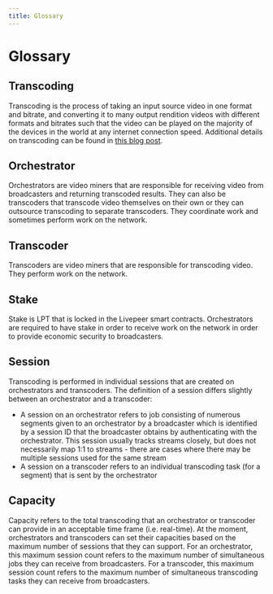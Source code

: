 ```yaml
---
title: Glossary
---
```


# Glossary

## Transcoding

Transcoding is the process of taking an input source video in one format and
bitrate, and converting it to many output rendition videos with different
formats and bitrates such that the video can be played on the majority of the
devices in the world at any internet connection speed. Additional details on
transcoding can be found in
[this blog post](https://livepeer.com/blog/intro-to-transcoding).

## Orchestrator

Orchestrators are video miners that are responsible for receiving video from
broadcasters and returning transcoded results. They can also be transcoders that
transcode video themselves on their own or they can outsource transcoding to
separate transcoders. They coordinate work and sometimes perform work on the
network.

## Transcoder

Transcoders are video miners that are responsible for transcoding video. They
perform work on the network.

## Stake

Stake is LPT that is locked in the Livepeer smart contracts. Orchestrators are
required to have stake in order to receive work on the network in order to
provide economic security to broadcasters.

## Session

Transcoding is performed in individual sessions that are created on
orchestrators and transcoders. The definition of a session differs slightly
between an orchestrator and a transcoder:

- A session on an orchestrator refers to job consisting of numerous segments
  given to an orchestrator by a broadcaster which is identified by a session ID
  that the broadcaster obtains by authenticating with the orchestrator. This
  session usually tracks streams closely, but does not necessarily map 1:1 to
  streams - there are cases where there may be multiple sessions used for the
  same stream
- A session on a transcoder refers to an individual transcoding task (for a
  segment) that is sent by the orchestrator

## Capacity

Capacity refers to the total transcoding that an orchestrator or transcoder can
provide in an acceptable time frame (i.e. real-time). At the moment,
orchestrators and transcoders can set their capacities based on the maximum
number of sessions that they can support. For an orchestrator, this maximum
session count refers to the maximum number of simultaneous jobs they can receive
from broadcasters. For a transcoder, this maximum session count refers to the
maximum number of simultaneous transcoding tasks they can receive from
broadcasters.
